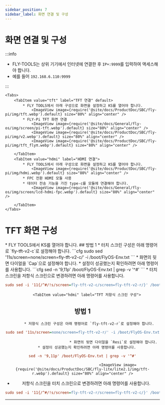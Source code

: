 ```yaml
---
sidebar_position: 7
sidebar_label: 화면 연결 및 구성
---
```





# 화면 연결 및 구성

:::info

* FLY-TOOLS는 상위 기기에서 인터넷에 연결한 후 `IP+:9999`를 입력하여 액세스해야 합니다.
* 예를 들어 `192.168.6.110:9999`

:::


    <Tabs>
        <TabItem value="tft" label="TFT 연결" default>
            * FLY TOOLS에서 아래 구성으로 화면을 설정하고 KS를 열어야 합니다.
                <ImageView image={require('@site/docs/ProductDoc/SBC/fly-pi/img/tft.webp').default} size="80%" align="center" />
            * FLY-Pi TFT 화면 연결
                <ImageView image={require('@site/docs/General/fly-os/img/screen/pi-tft.webp').default} size="80%" align="center" />
                <ImageView image={require('@site/docs/ProductDoc/SBC/fly-pi/img/v2.webp').default} size="80%" align="center" />
                <ImageView image={require('@site/docs/ProductDoc/SBC/fly-pi/img/tft_flyπ.webp').default} size="80%" align="center" />

        </TabItem>
        <TabItem value="hdmi" label="HDMI 연결">
            * FLY TOOLS에서 아래 구성으로 화면을 설정하고 KS를 열어야 합니다.
                <ImageView image={require('@site/docs/ProductDoc/SBC/fly-pi/img/hdmi.webp').default} size="80%" align="center" />               
            * FPC 전환 HDMI 모듈 사용
            * 데이터 전송 기능을 가진 type-c를 모듈에 연결해야 합니다.
                <ImageView image={require('@site/docs/General/fly-os/img/screen/lcd-hdmi-fpc.webp').default} size="80%" align="center" />

        </TabItem>
    </Tabs>

# TFT 화면 구성

<Tabs>
    <TabItem value="tft" label="TFT 화면" default>
        * FLY TOOLS에서 KS를 열어야 합니다.
            <ImageView image={require('@site/docs/ProductDoc/SBC/fly-lite/lite2.1/img/ks.webp').default} size="80%" align="center" />
        <Tabs>
    <TabItem value="tft" label="TFT 터치 스크린 구성" default>
## 방법 1    
         * 터치 스크린 구성은 아래 명령어로 `fly-tft-v2-c`로 설정해야 합니다.
```cfg
sudo sed '11s/screen=none/screen=fly-tft-v2-c/' -i /boot/FlyOS-Env.txt
```
         * 화면의 뒷면 다이얼을 `Cap`으로 설정해야 합니다.
    * 설정이 성공했는지 확인하려면 아래 명령어를 사용합니다.
```cfg
sed -n '9,11p' /boot/FlyOS-Env.txt | grep -v '^#'
```
        <ImageView image={require('@site/docs/ProductDoc/SBC/fly-lite/lite2.1/img/tft-c.webp').default} size="80%" align="center" />
 * 터치 스크린을 저항식 스크린으로 변경하려면 아래 명령어를 사용합니다.

```cfg
sudo sed -i '11{/^#/!s/screen=fly-tft-v2-c/screen=fly-tft-v2-r/}' /boot/FlyOS-Env.txt
``` 
</TabItem>

        <TabItem value="hdmi" label="TFT 저항식 스크린 구성">
## 방법 1        
           * 저항식 스크린 구성은 아래 명령어로 `fly-tft-v2-r`로 설정해야 합니다. 
```cfg
sudo sed '11s/screen=none/screen=fly-tft-v2-r/' -i /boot/FlyOS-Env.txt
```
                                * 화면의 뒷면 다이얼을 `Resi`로 설정해야 합니다.
        * 설정이 성공했는지 확인하려면 아래 명령어를 사용합니다.
```cfg
sed -n '9,11p' /boot/FlyOS-Env.txt | grep -v '^#'
```
                                    <ImageView image={require('@site/docs/ProductDoc/SBC/fly-lite/lite2.1/img/tft-r.webp').default} size="80%" align="center" />
 * 저항식 스크린을 터치 스크린으로 변경하려면 아래 명령어를 사용합니다.

```cfg
sudo sed -i '11{/^#/!s/screen=fly-tft-v2-r/screen=fly-tft-v2-c/}' /boot/FlyOS-Env.txt
```
</TabItem>
</Tabs>    
</TabItem>
</Tabs>
    
----

